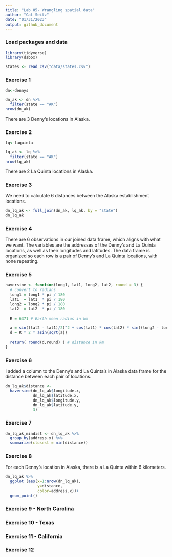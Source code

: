 ```yaml
---
title: "Lab 05- Wrangling spatial data"
author: "Cat Seitz"
date: "01/31/2023"
output: github_document
---
```


### Load packages and data

```r
library(tidyverse) 
library(dsbox) 
```

```r
states <- read_csv("data/states.csv")
```

### Exercise 1

```r

dn<-dennys

dn_ak <- dn %>%
  filter(state == "AK")
nrow(dn_ak)

```
There are 3 Denny's locations in Alaska. 

### Exercise 2

```r

lq<-laquinta

lq_ak <- lq %>%
  filter(state == "AK")
nrow(lq_ak)

```

There are 2 La Quinta locations in Alaska. 

### Exercise 3

We need to calculate 6 distances between the Alaska establishment locations. 

```r

dn_lq_ak <- full_join(dn_ak, lq_ak, by = "state")
dn_lq_ak

```

### Exercise 4

There are 6 observations in our joined data frame, which aligns with what we want. The variables are the addresses of the Denny's and La Quinta locations, as well as their longitudes and latitudes. The data frame is organized so each row is a pair of Denny's and La Quinta locations, with none repeating. 

### Exercise 5

```r

haversine <- function(long1, lat1, long2, lat2, round = 3) {
  # convert to radians
  long1 = long1 * pi / 180
  lat1  = lat1  * pi / 180
  long2 = long2 * pi / 180
  lat2  = lat2  * pi / 180
  
  R = 6371 # Earth mean radius in km
  
  a = sin((lat2 - lat1)/2)^2 + cos(lat1) * cos(lat2) * sin((long2 - long1)/2)^2
  d = R * 2 * asin(sqrt(a))
  
  return( round(d,round) ) # distance in km
}

```



### Exercise 6

I added a column to the Denny's and La Quinta's in Alaska data frame for the distance between each pair of locations. 

```r

dn_lq_ak$distance <-
  haversine(dn_lq_ak$longitude.x,
            dn_lq_ak$latitude.x,
            dn_lq_ak$longitude.y,
            dn_lq_ak$latitude.y,
            3)

```


### Exercise 7

```r

dn_lq_ak_mindist <- dn_lq_ak %>%
  group_by(address.x) %>%
  summarize(closest = min(distance))

```

### Exercise 8

For each Denny's location in Alaska, there is a La Quinta within 6 kilometers. 

```r
dn_lq_ak %>%
  ggplot (aes(x=1:nrow(dn_lq_ak), 
              y=distance, 
              color=address.x))+
  geom_point()

```


### Exercise 9 - North Carolina


### Exercise 10 - Texas


### Exercise 11 - California


### Exercise 12

















